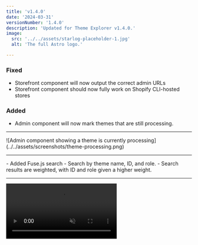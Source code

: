 ```yaml
---
title: 'v1.4.0'
date: '2024-03-31'
versionNumber: '1.4.0'
description: 'Updated for Theme Explorer v1.4.0.'
image:
  src: '../../assets/starlog-placeholder-1.jpg'
  alt: 'The full Astro logo.'

---
```


### Fixed

- Storefront component will now output the correct admin URLs
- Storefront component should now fully work on Shopify CLI-hosted stores

### Added

- Admin component will now mark themes that are still processing.
<hr />
![Admin component showing a theme is currently processing](../../assets/screenshots/theme-processing.png)
<hr />
- Added Fuse.js search
  - Search by theme name, ID, and role.
  - Search results are weighted, with ID and role given a higher weight.

<hr />
<video src={video} controls loop muted />